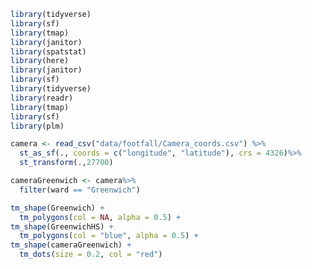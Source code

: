 ```{r}
library(tidyverse)
library(sf)
library(tmap)
library(janitor)
library(spatstat)
library(here)
library(janitor)
library(sf)
library(tidyverse)
library(readr)
library(tmap)
library(sf)
library(plm)
```

```{r}
camera <- read_csv("data/footfall/Camera_coords.csv") %>%
  st_as_sf(., coords = c("longitude", "latitude"), crs = 4326)%>%
  st_transform(.,27700)
```

```{r}
cameraGreenwich <- camera%>%
  filter(ward == "Greenwich")
```


```{r}
tm_shape(Greenwich) +
  tm_polygons(col = NA, alpha = 0.5) +
tm_shape(GreenwichHS) +
  tm_polygons(col = "blue", alpha = 0.5) +
tm_shape(cameraGreenwich) +
  tm_dots(size = 0.2, col = "red")
```

